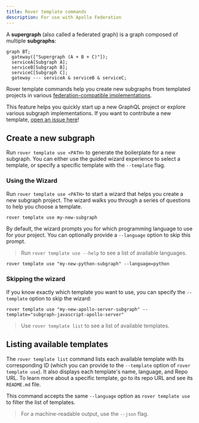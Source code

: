 ```yaml
---
title: Rover template commands
description: For use with Apollo Federation
---
```


A **supergraph** (also called a federated graph) is a graph composed of multiple **subgraphs**:

```mermaid
graph BT;
  gateway(["Supergraph (A + B + C)"]);
  serviceA[Subgraph A];
  serviceB[Subgraph B];
  serviceC[Subgraph C];
  gateway --- serviceA & serviceB & serviceC;
```

Rover template commands help you create new subgraphs from templated projects in various [federation-compatible implementations](/federation/supported-subgraphs).

This feature helps you quickly start up a new GraphQL project or explore various subgraph implementations. If you want to contribute a new template, [open an issue here](https://github.com/apollographql/rover/issues/new/choose)!

## Create a new subgraph

Run `rover template use <PATH>` to generate the boilerplate for a new subgraph. You can either use the guided wizard experience to select a template, or specify a specific template with the `--template` flag.

### Using the Wizard

Run `rover template use <PATH>` to start a wizard that helps you create a new subgraph project. The wizard walks you through a series of questions to help you choose a template.

```bash
rover template use my-new-subgraph
```

By default, the wizard prompts you for which programming language to use for your project. You can optionally provide a `--language` option to skip this prompt.

> Run `rover template use --help` to see a list of available languages.

```shell
rover template use "my-new-python-subgraph" --language=python
```

### Skipping the wizard

If you know exactly which template you want to use, you can specify the `--template` option to skip the wizard:

```shell
rover template use "my-new-apollo-server-subgraph" --template="subgraph-javascript-apollo-server"
```

> Use `rover template list` to see a list of available templates.

## Listing available templates

The `rover template list` command lists each available template with its corresponding ID (which you can provide to the `--template` option of `rover template use`). It also displays each template's name, language, and Repo URL. To learn more about a specific template, go to its repo URL and see its `README.md` file.

This command accepts the same `--language` option as `rover template use` to filter the list of templates.

> For a machine-readable output, use the `--json` flag.
